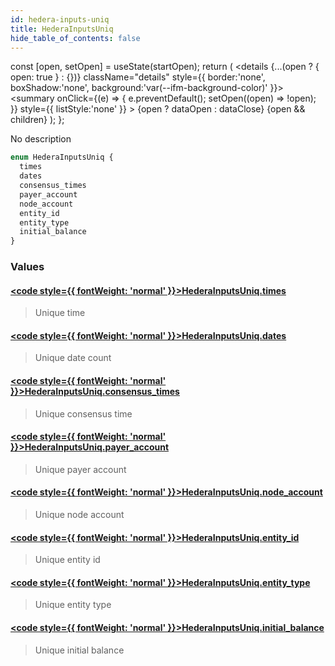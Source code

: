 ```yaml
---
id: hedera-inputs-uniq
title: HederaInputsUniq
hide_table_of_contents: false
---
```







  const [open, setOpen] = useState(startOpen);
  return (
    <details {...(open ? { open: true } : {})} className="details" style={{ border:'none', boxShadow:'none', background:'var(--ifm-background-color)' }}>
      <summary
        onClick={(e) => {
          e.preventDefault();
          setOpen((open) => !open);
        }}
        style={{ listStyle:'none' }}
      >
      {open ? dataOpen : dataClose}
      </summary>
      {open && children}
    </details>
  );
};








No description


```graphql
enum HederaInputsUniq {
  times
  dates
  consensus_times
  payer_account
  node_account
  entity_id
  entity_type
  initial_balance
}
```




### Values

#### [<code style={{ fontWeight: 'normal' }}>HederaInputsUniq.<b>times</b></code>](#)  
> 
> 
> Unique time
> 

#### [<code style={{ fontWeight: 'normal' }}>HederaInputsUniq.<b>dates</b></code>](#)  
> 
> 
> Unique date count
> 

#### [<code style={{ fontWeight: 'normal' }}>HederaInputsUniq.<b>consensus_times</b></code>](#)  
> 
> 
> Unique consensus time
> 

#### [<code style={{ fontWeight: 'normal' }}>HederaInputsUniq.<b>payer_account</b></code>](#)  
> 
> 
> Unique payer account
> 

#### [<code style={{ fontWeight: 'normal' }}>HederaInputsUniq.<b>node_account</b></code>](#)  
> 
> 
> Unique node account
> 

#### [<code style={{ fontWeight: 'normal' }}>HederaInputsUniq.<b>entity_id</b></code>](#)  
> 
> 
> Unique entity id
> 

#### [<code style={{ fontWeight: 'normal' }}>HederaInputsUniq.<b>entity_type</b></code>](#)  
> 
> 
> Unique entity type
> 

#### [<code style={{ fontWeight: 'normal' }}>HederaInputsUniq.<b>initial_balance</b></code>](#)  
> 
> 
> Unique initial balance
> 



